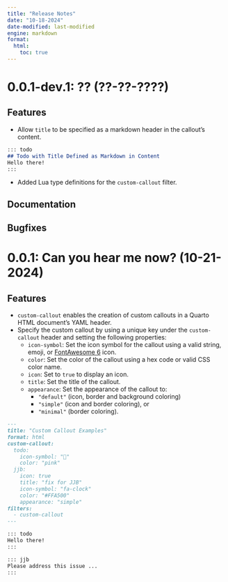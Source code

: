 ```yaml
---
title: "Release Notes"
date: "10-18-2024"
date-modified: last-modified
engine: markdown
format: 
  html:
    toc: true
---
```


# 0.0.1-dev.1: ?? (??-??-????)

## Features

- Allow `title` to be specified as a markdown header in the callout's content.

````md
::: todo
## Todo with Title Defined as Markdown in Content
Hello there!
:::
````

- Added Lua type definitions for the `custom-callout` filter.

## Documentation

## Bugfixes


# 0.0.1: Can you hear me now? (10-21-2024)

## Features

- `custom-callout` enables the creation of custom callouts in a Quarto HTML document's YAML header.
- Specify the custom callout by using a unique key under the `custom-callout` header and setting the following properties:
  - `icon-symbol`: Set the icon symbol for the callout using a valid string, emoji, or [FontAwesome 6](https://fontawesome.com/search?o=r&m=free) icon.
  - `color`: Set the color of the callout using a hex code or valid CSS color name.
  - `icon`: Set to `true` to display an icon.
  - `title`: Set the title of the callout.
  - `appearance`: Set the appearance of the callout to:
    - `"default"` (icon, border and background coloring)
    - `"simple"` (icon and border coloring), or
    - `"minimal"` (border coloring).

````md
---
title: "Custom Callout Examples"
format: html
custom-callout:    
  todo:
    icon-symbol: "📝"
    color: "pink"
  jjb:
    icon: true
    title: "fix for JJB"
    icon-symbol: "fa-clock"
    color: "#FFA500"
    appearance: "simple"
filters:
  - custom-callout
---

::: todo
Hello there!
:::

::: jjb
Please address this issue ...
:::
````